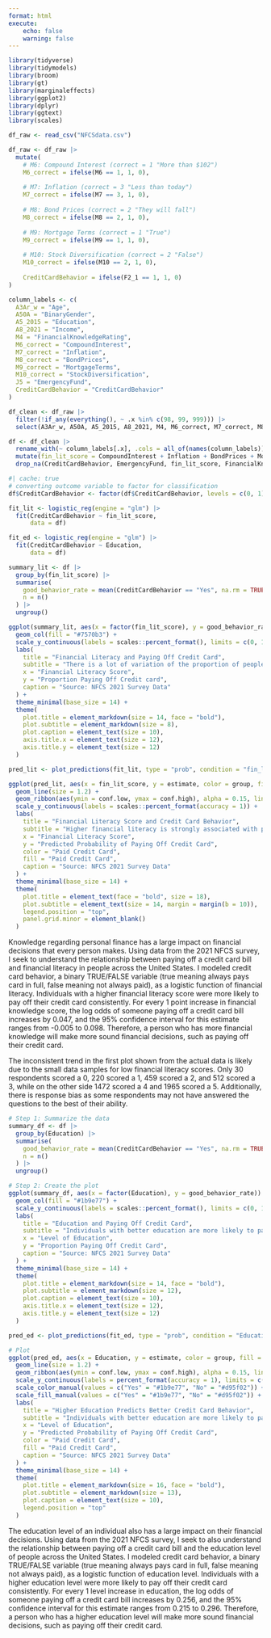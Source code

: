 ```yaml
---
format: html
execute:
    echo: false
    warning: false
---
```


```r
library(tidyverse)
library(tidymodels)
library(broom)
library(gt)
library(marginaleffects)
library(ggplot2)
library(dplyr)
library(ggtext)
library(scales)

df_raw <- read_csv("NFCSdata.csv")

df_raw <- df_raw |>
  mutate(
    # M6: Compound Interest (correct = 1 "More than $102")
    M6_correct = ifelse(M6 == 1, 1, 0),
    
    # M7: Inflation (correct = 3 "Less than today") 
    M7_correct = ifelse(M7 == 3, 1, 0),
    
    # M8: Bond Prices (correct = 2 "They will fall")
    M8_correct = ifelse(M8 == 2, 1, 0),
    
    # M9: Mortgage Terms (correct = 1 "True")
    M9_correct = ifelse(M9 == 1, 1, 0),
    
    # M10: Stock Diversification (correct = 2 "False")
    M10_correct = ifelse(M10 == 2, 1, 0),
    
    CreditCardBehavior = ifelse(F2_1 == 1, 1, 0)
)

column_labels <- c(
  A3Ar_w = "Age",
  A50A = "BinaryGender",
  A5_2015 = "Education",
  A8_2021 = "Income",
  M4 = "FinancialKnowledgeRating",
  M6_correct = "CompoundInterest",
  M7_correct = "Inflation",
  M8_correct = "BondPrices",
  M9_correct = "MortgageTerms",
  M10_correct = "StockDiversification",
  J5 = "EmergencyFund",
  CreditCardBehavior = "CreditCardBehavior"
)

df_clean <- df_raw |>
  filter(!if_any(everything(), ~ .x %in% c(98, 99, 999))) |> 
  select(A3Ar_w, A50A, A5_2015, A8_2021, M4, M6_correct, M7_correct, M8_correct, M9_correct, M10_correct, J5, CreditCardBehavior)

df <- df_clean |>
  rename_with(~ column_labels[.x], .cols = all_of(names(column_labels))) |>
  mutate(fin_lit_score = CompoundInterest + Inflation + BondPrices + MortgageTerms + StockDiversification) |>
  drop_na(CreditCardBehavior, EmergencyFund, fin_lit_score, FinancialKnowledgeRating, Age, BinaryGender, Income, Education)
```


```r
#| cache: true
# converting outcome variable to factor for classification
df$CreditCardBehavior <- factor(df$CreditCardBehavior, levels = c(0, 1), labels = c("No", "Yes"))

fit_lit <- logistic_reg(engine = "glm") |>
  fit(CreditCardBehavior ~ fin_lit_score, 
      data = df)

fit_ed <- logistic_reg(engine = "glm") |>
  fit(CreditCardBehavior ~ Education, 
      data = df)
```

```r
summary_lit <- df |>
  group_by(fin_lit_score) |>
  summarise(
    good_behavior_rate = mean(CreditCardBehavior == "Yes", na.rm = TRUE),
    n = n()
  ) |>
  ungroup()

ggplot(summary_lit, aes(x = factor(fin_lit_score), y = good_behavior_rate)) +
  geom_col(fill = "#7570b3") +
  scale_y_continuous(labels = scales::percent_format(), limits = c(0, 1)) +
  labs(
    title = "Financial Literacy and Paying Off Credit Card",
    subtitle = "There is a lot of variation of the proportion of people paying off their credit card for each financial literacy score group",
    x = "Financial Literacy Score",
    y = "Proportion Paying Off Credit card",
    caption = "Source: NFCS 2021 Survey Data"
  ) +
  theme_minimal(base_size = 14) +
  theme(
    plot.title = element_markdown(size = 14, face = "bold"),
    plot.subtitle = element_markdown(size = 8),
    plot.caption = element_text(size = 10),
    axis.title.x = element_text(size = 12),
    axis.title.y = element_text(size = 12)
  )
```

```r
pred_lit <- plot_predictions(fit_lit, type = "prob", condition = "fin_lit_score", draw = FALSE)

ggplot(pred_lit, aes(x = fin_lit_score, y = estimate, color = group, fill = group)) +
  geom_line(size = 1.2) +
  geom_ribbon(aes(ymin = conf.low, ymax = conf.high), alpha = 0.15, linetype = 0) +
  scale_y_continuous(labels = scales::percent_format(accuracy = 1)) +
  labs(
    title = "Financial Literacy Score and Credit Card Behavior",
    subtitle = "Higher financial literacy is strongly associated with paying off credit cards",
    x = "Financial Literacy Score",
    y = "Predicted Probability of Paying Off Credit Card",
    color = "Paid Credit Card",
    fill = "Paid Credit Card",
    caption = "Source: NFCS 2021 Survey Data"
  ) +
  theme_minimal(base_size = 14) +
  theme(
    plot.title = element_text(face = "bold", size = 18),
    plot.subtitle = element_text(size = 14, margin = margin(b = 10)),
    legend.position = "top",
    panel.grid.minor = element_blank()
  )
```

Knowledge regarding personal finance has a large impact on financial decisions that every person makes. Using data from the 2021 NFCS survey, I seek to understand the relationship between paying off a credit card bill and financial literacy in people across the United States. I modeled credit card behavior, a binary TRUE/FALSE variable (true meaning always pays card in full, false meaning not always paid), as a logistic function of financial literacy. Individuals with a higher financial literacy score were more likely to pay off their credit card consistently. For every 1 point increase in financial knowledge score, the log odds of someone paying off a credit card bill increases by 0.047, and the 95% confidence interval for this estimate ranges from -0.005 to 0.098. Therefore, a person who has more financial knowledge will make more sound financial decisions, such as paying off their credit card.

The inconsistent trend in the first plot shown from the actual data is likely due to the small data samples for low financial literacy scores. Only 30 respondents scored a 0, 220 scored a 1, 459 scored a 2, and 512 scored a 3, while on the other side 1472 scored a 4 and 1965 scored a 5. Additionally, there is response bias as some respondents may not have answered the questions to the best of their ability.

```r
# Step 1: Summarize the data
summary_df <- df |>
  group_by(Education) |>
  summarise(
    good_behavior_rate = mean(CreditCardBehavior == "Yes", na.rm = TRUE),
    n = n()
  ) |>
  ungroup()

# Step 2: Create the plot
ggplot(summary_df, aes(x = factor(Education), y = good_behavior_rate)) +
  geom_col(fill = "#1b9e77") +
  scale_y_continuous(labels = scales::percent_format(), limits = c(0, 1)) +
  labs(
    title = "Education and Paying Off Credit Card",
    subtitle = "Individuals with better education are more likely to pay their credit card bills",
    x = "Level of Education",
    y = "Proportion Paying Off Credit Card",
    caption = "Source: NFCS 2021 Survey Data"
  ) +
  theme_minimal(base_size = 14) +
  theme(
    plot.title = element_markdown(size = 14, face = "bold"),
    plot.subtitle = element_markdown(size = 12),
    plot.caption = element_text(size = 10),
    axis.title.x = element_text(size = 12),
    axis.title.y = element_text(size = 12)
  )
```

```r
pred_ed <- plot_predictions(fit_ed, type = "prob", condition = "Education", draw = FALSE)

# Plot
ggplot(pred_ed, aes(x = Education, y = estimate, color = group, fill = group)) +
  geom_line(size = 1.2) +
  geom_ribbon(aes(ymin = conf.low, ymax = conf.high), alpha = 0.15, linetype = 0) +
  scale_y_continuous(labels = percent_format(accuracy = 1), limits = c(0, 1)) +
  scale_color_manual(values = c("Yes" = "#1b9e77", "No" = "#d95f02")) +
  scale_fill_manual(values = c("Yes" = "#1b9e77", "No" = "#d95f02")) +
  labs(
    title = "Higher Education Predicts Better Credit Card Behavior",
    subtitle = "Individuals with better education are more likely to pay off credit cards",
    x = "Level of Education",
    y = "Predicted Probability of Paying Off Credit Card",
    color = "Paid Credit Card",
    fill = "Paid Credit Card",
    caption = "Source: NFCS 2021 Survey Data"
  ) +
  theme_minimal(base_size = 14) +
  theme(
    plot.title = element_markdown(size = 16, face = "bold"),
    plot.subtitle = element_markdown(size = 13),
    plot.caption = element_text(size = 10),
    legend.position = "top"
  )
```

The education level of an individual also has a large impact on their financial decisions. Using data from the 2021 NFCS survey, I seek to also understand the relationship between paying off a credit card bill and the education level of people across the United States. I modeled credit card behavior, a binary TRUE/FALSE variable (true meaning always pays card in full, false meaning not always paid), as a logistic function of education level. Individuals with a higher education level were more likely to pay off their credit card consistently. For every 1 level increase in education, the log odds of someone paying off a credit card bill increases by 0.256, and the 95% confidence interval for this estimate ranges from 0.215 to 0.296. Therefore, a person who has a higher education level will make more sound financial decisions, such as paying off their credit card.
